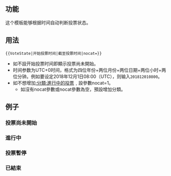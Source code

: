 <includeonly><!-- 保護狀態模板可放置這裡 --></includeonly>
<noinclude>{{template doc page viewed directly}}</noinclude>
<!-- 請在此線底下編輯模板的說明文件 -->
==功能==
这个模板能够根据时间自动判断投票状态。
==用法==
<pre>{{VoteState|开始投票时间|截至投票时间|nocat=}}</pre>
*如不設开始投票时间即顯示投票尚未開始。
*时间参数为UTC+0时间，格式为四位年份+两位月份+两位日期+两位小时+两位分钟。例如要设定2018年12月1日08:00（UTC），则输入<code>201812010800</code>。
*如不想增加[[:分類:進行中的投票]]﹐設參數nocat=1。
**如沒有nocat參數或nocat參數為空，預設增加分類。

== 例子 ==
===投票尚未開始===
{{VoteState/NotStarted}}
===進行中===
{{VoteState/OnGoing}}
===投票暫停===
{{VoteState/Paused}}
===已結束===
{{VoteState/Ended}}